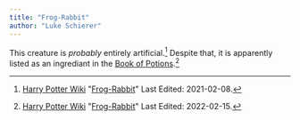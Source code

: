 ```yaml
---
title: "Frog-Rabbit"
author: "Luke Schierer"
---
```


This creature is *probably* entirely artificial.[^220725-4]  Despite that, it is apparently listed as an ingrediant in the [Book of Potions][].[^220725-5]

[Book of Potions]: <https://harrypotter.fandom.com/wiki/Wonderbook:_Book_of_Potions>

[^220725-4]: [Harry Potter Wiki](https://harrypotter.fandom)
    "[Frog-Rabbit](https://harrypotter.fandom.com/wiki/Frog-Rabbit)"
	Last Edited: 2021-02-08.

[^220725-5]: [Harry Potter Wiki](https://harrypotter.fandom)
    "[Frog-Rabbit](https://harrypotter.fandom.com/wiki/Frog-Rabbit)"
	Last Edited: 2022-02-15.
